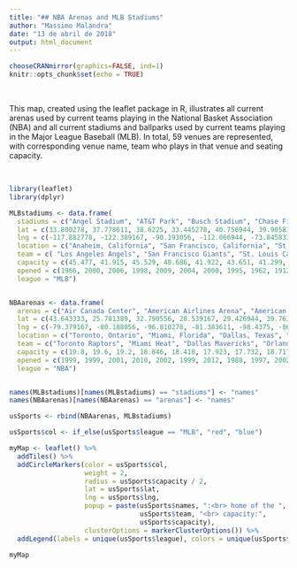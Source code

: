 ---
title: "## NBA Arenas and MLB Stadiums"
author: "Massimo Malandra"
date: "13 de abril de 2018"
output: html_document
---

```{r setup, include = FALSE, message = FALSE}
chooseCRANmirror(graphics=FALSE, ind=1)
knitr::opts_chunk$set(echo = TRUE)
```

<br>

This map, created using the leaflet package in R, illustrates all current arenas used by current teams playing in the National Basket Association (NBA) and all current stadiums and ballparks used by current teams playing in the Major League Baseball (MLB). In total, 59 venues are represented, with corresponding venue name, team who plays in that venue and seating capacity.

<br>


```{r, echo = FALSE, message = FALSE, warning = FALSE}
library(leaflet)
library(dplyr)
```


```{r, echo = FALSE}
MLBstadiums <- data.frame(
  stadiums = c("Angel Stadium", "AT&T Park", "Busch Stadium", "Chase Field", "Citi Field", "Citizens Bank Park", "Comerica Park", "Coors Field", "Dodger Stadium", "Fenway Park", "Globe Life Park in Arlington", "Great American Ball Park", "Guaranteed Rate Field", "Kauffman Stadium", "Marlins Park", "Miller Park","Minute Maid Park", "Nationals Park", "Oakland-Alameda County Coliseum", "Oriole Park at Camden Yards", "Petco Park", "PNC Park", "Progressive Field", "Rogers Center", "Safeco Field", "SunTrust Park", "Target Field", "Tropicana Field", "Wrigley Field", "Yankee Stadium"),
  lat = c(33.800278, 37.778611, 38.6225, 33.445278, 40.756944, 39.905833, 42.339167, 39.756111, 34.073611, 42.34625, 32.751389, 39.0975, 41.83, 39.051389, 25.778056, 43.028333, 29.756944, 38.872778, 37.751667, 39.283889, 32.7073, 40.446944, 41.495833, 43.641389, 47.591, 33.89, 44.981667, 27.768333, 41.948038, 40.829167),
  lng = c(-117.882778, -122.389167, -90.193056, -112.066944, -73.845833, -75.166389, -83.048611, -104.994167, -118.24, -71.09775,-97.082778, -84.506667, -87.633889, -94.480556, -80.219722, -87.971111, -95.355556, -77.0075, -122.200556, -76.621667,  -117.1566, -80.005833, -81.685278, -79.389167, -122.333, -84.468, -93.278333, -82.653333, -87.65568, -73.926389),
  location = c("Anaheim, California", "San Francisco, California", "St. Louis, Missouri", "Phoenix, Arizona", "Queens, New York", "Philadelphia, Pennsylvania", "Detroit, Michigan", "Denver, Colorado", "Los Angeles, California", "Boston, Massachusetts", "Arlington, Texas", "Cincinnati, Ohio", "Chicago, Illinois", "Kansas City, Missouri", "Miami, Florida", "Milwaukee, Wisconsin", "Houston, Texas", "Washington, D.C.", "Oakland, California", "Baltimore, Maryland", "San Diego, California", "Pittsburgh, Pennsylvania", "Cleveland, Ohio", "Toronto, Ontario", "Seattle, Washington", "Cumberland, Georgia", "Minneapolis, Minnesota", "St. Petersburg, Florida", "Chicago, Illinois", "Bronx, New York"), 
  team = c( "Los Angeles Angels", "San Francisco Giants", "St. Louis Cardinals", "Arizona Diamondbacks", "New York Mets", "Philadelphia Phillies", "Detroit Tigers", "Colorado Rockies", "Los Angeles Dodgers", "Boston Red Sox", "Texas Rangers", "Cincinnati Reds", "Chicago White Sox", "Kansas City Royals", "Miami Marlins", "Milwaukee Brewers", "Houston Astros", "Washington Nationals", "Oakland Athletics", "Baltimore Orioles", "San Diego Padres", "Pittsburgh Pirates", "Cleveland Indians", "Toronto Blue Jays", "Seattle Mariners", "Atlanta Braves", "Minnesota Twins", "Tampa Bay Rays", "Chicago Cubs", "New York Yankees"),
  capacity = c(45.477, 41.915, 45.529, 48.686, 41.922, 43.651, 41.299, 50.398, 56.000, 37.755, 48.114, 42.319, 40.615, 37.903, 36.742, 41.900, 41.168, 41.339, 47.170, 45.971, 40.209, 38.362, 35.051, 49.282, 47.715, 41.149, 38.885, 31.042, 41.649, 47.422), 
  opened = c(1966, 2000, 2006, 1998, 2009, 2004, 2000, 1995, 1962, 1912, 1994, 2003, 1991, 1973, 2012, 2001, 2000, 2008, 1966, 1992, 2004, 2001, 1994, 1989, 1999, 2017, 2010, 1990, 1914, 2009),
  league = "MLB")


NBAarenas <- data.frame(
  arenas = c("Air Canada Center", "American Airlines Arena", "American Airlines Center", "Amway Center", "AT&T Center", "Bankers Life Fieldhouse", "Barclays Center", "Bradley Center", "Capital One Arena", "Chesapeake Energy Arena", "FedEx Forum", "Golden 1 Center", "Little Caesars Arena", "Madison Square Garden", "Moda Center", "Oracle Arena", "Pepsi Center", "Phillips Arena", "Quicken Loans Arena", "Smoothie King Center", "Spectrum Center", "Staples Center", "Talking Stick Resort Arena", "Target Center", "TD Garden", "Toyota Center", "United Center", "Vivint Smart Home Arena", "Wells Fargo Center"), 
  lat = c(43.643333, 25.781389, 32.790556, 28.539167, 29.426944, 39.763889, 40.682661, 43.043611, 38.898056,  35.463333, 35.138333, 38.580361, 42.341172, 40.750556, 45.531667, 37.750278, 39.748611, 33.757222, 41.496389, 29.948889, 35.225, 34.043056, 33.445833, 44.979444, 42.366303, 29.750833, 41.880556, 40.768333, 39.901111),
  lng = c(-79.379167, -80.188056, -96.810278, -81.383611, -98.4375, -86.155556, -73.975225, -87.916944, -77.020833, -97.515, -90.050556,  -121.499611, -83.054911, -73.993611, -122.666667, -122.203056, -105.0075, -84.396389, -81.688056, -90.081944, -80.839167, -118.267222, -112.071389, -93.276111, -71.062228, -95.362222, -87.674167, -111.901111, -75.171944),
  location = c("Toronto, Ontario", "Miami, Florida", "Dallas, Texas", "Orlando, Florida",  "San Antonio, Texas", "Indianapolis, Indiana", "Brooklyn, New York", "Milwaukee, Wisconsin", "Washington, D.C.", "Oklahoma City, Oklahoma", "Memphis, Tennessee", "Sacramento, California", "Detroit, Michigan", "New York, New York", "Portland, Oregon", "Oakland, California", "Denver, Colorado", "Atlanta, Georgia", "Cleveland, Ohio", "New Orleans, Louisiana", "Charlotte, North Carolina", "Los Angeles, California", "Phoenix, Arizona", "Minneapolis, Minnesota", "Boston, Massachusetts", "Houston, Texas", "Chicago, Illinois", "Salt Lake City, Utah", "Philadelphia, Pennsylvania"),
  team = c("Toronto Raptors", "Miami Heat", "Dallas Mavericks", "Orlando Magic", "San Antonio Spurs", "Indiana Pacers", "Brooklyn Nets", "Milwaukee Bucks", "Washington Wizards", "Oklahoma City Thunder", "Memphis Grizzlies", "Sacramento Kings", "Detroit Pistons", "New York Knicks", "Portland Trail Blazers", "Golden State Warriors", "Denver Nuggets", "Atlanta Hawks", "Cleveland Cavaliers", "New Orleans Pelicans", "Charlotte Hornets", "Los Angeles Lakers - Los Angeles Clippers", "Phoenix Suns", "Minnesota Timberwolves", "Boston Celtics", "Houston Rockets", "Chicago Bulls", "Utah Jazz", "Philadelphia 76ers"),
  capacity = c(19.8, 19.6, 19.2, 18.846, 18.418, 17.923, 17.732, 18.717, 20.356, 18.203, 18.119, 17.608, 20.491, 19.812, 19.98, 19.596, 19.155, 18.118, 20.562, 16.867, 19.077, 19.06, 18.422, 19.356, 18.624, 18.055, 20.917, 18.303, 20.328), 
  opened = c(1999, 1999, 2001, 2010, 2002, 1999, 2012, 1988, 1997, 2002, 2004, 2016, 2017, 1968, 1995, 1966, 1999, 1999, 1994, 1999, 2005, 1999, 1992, 1990, 1995, 2003, 1994, 1991, 1996), 
  league = "NBA")


names(MLBstadiums)[names(MLBstadiums) == "stadiums"] <- "names"
names(NBAarenas)[names(NBAarenas) == "arenas"] <- "names"

usSports <- rbind(NBAarenas, MLBstadiums)

usSports$col <- if_else(usSports$league == "MLB", "red", "blue")

myMap <- leaflet() %>% 
  addTiles() %>%
  addCircleMarkers(color = usSports$col, 
                   weight = 2,
                   radius = usSports$capacity / 2,
                   lat = usSports$lat, 
                   lng = usSports$lng,
                   popup = paste(usSports$names, ":<br> home of the ",
                                 usSports$team, "<br> capacity:",
                                 usSports$capacity),
                   clusterOptions = markerClusterOptions()) %>%
  addLegend(labels = unique(usSports$league), colors = unique(usSports$col))

myMap
```
